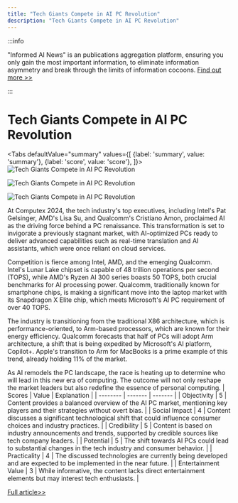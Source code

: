 ```yaml
---
title: "Tech Giants Compete in AI PC Revolution"
description: "Tech Giants Compete in AI PC Revolution"
---
```



:::info

"Informed AI News" is an publications aggregation platform, ensuring you only gain the most important information, to eliminate information asymmetry and break through the limits of information cocoons.  [Find out more >>](/docs/guides)

:::

# Tech Giants Compete in AI PC Revolution


<Tabs
	defaultValue="summary"
	values={[
	{label: 'summary', value: 'summary'},
	{label: 'score', value: 'score'},
]}>
<TabItem value="summary">
<img
  src="https://image.informedainews.com/2024/06/06/AI-gSF-1717673902-0.jpg"
  alt="Tech Giants Compete in AI PC Revolution"
/>

<img
  src="https://image.informedainews.com/2024/06/06/AI-Ctf-1717673902-1.jpg"
  alt="Tech Giants Compete in AI PC Revolution"
/>

<img
  src="https://image.informedainews.com/2024/06/06/AI-rVV-1717673902-2.jpg"
  alt="Tech Giants Compete in AI PC Revolution"
/>



At Computex 2024, the tech industry's top executives, including Intel's Pat Gelsinger, AMD's Lisa Su, and Qualcomm's Cristiano Amon, proclaimed AI as the driving force behind a PC renaissance. This transformation is set to invigorate a previously stagnant market, with AI-optimized PCs ready to deliver advanced capabilities such as real-time translation and AI assistants, which were once reliant on cloud services.

Competition is fierce among Intel, AMD, and the emerging Qualcomm. Intel's Lunar Lake chipset is capable of 48 trillion operations per second (TOPS), while AMD's Ryzen AI 300 series boasts 50 TOPS, both crucial benchmarks for AI processing power. Qualcomm, traditionally known for smartphone chips, is making a significant move into the laptop market with its Snapdragon X Elite chip, which meets Microsoft's AI PC requirement of over 40 TOPS.

The industry is transitioning from the traditional X86 architecture, which is performance-oriented, to Arm-based processors, which are known for their energy efficiency. Qualcomm forecasts that half of PCs will adopt Arm architecture, a shift that is being expedited by Microsoft's AI platform, Copilot+. Apple's transition to Arm for MacBooks is a prime example of this trend, already holding 11% of the market.

As AI remodels the PC landscape, the race is heating up to determine who will lead in this new era of computing. The outcome will not only reshape the market leaders but also redefine the essence of personal computing.
</TabItem>
<TabItem value="score">
	| Scores     | Value   | Explanation |
	| -------- | ------- | ------- |
	| Objectivity  | 5    | Content provides a balanced overview of the AI PC market, mentioning key players and their strategies without overt bias.    |
	| Social Impact | 4     | Content discusses a significant technological shift that could influence consumer choices and industry practices.    |
	| Credibility    | 5    | Content is based on industry announcements and trends, supported by credible sources like tech company leaders.    |
	| Potential    | 5    | The shift towards AI PCs could lead to substantial changes in the tech industry and consumer behavior.    |
	| Practicality    | 4    | The discussed technologies are currently being developed and are expected to be implemented in the near future.    |
	| Entertainment Value    | 3    | While informative, the content lacks direct entertainment elements but may interest tech enthusiasts.    |
</TabItem>
</Tabs>

[Full article>>](https://asia.nikkei.com/Business/Technology/The-race-for-AI-PCs-Who-s-winning-and-what-s-at-stake)
